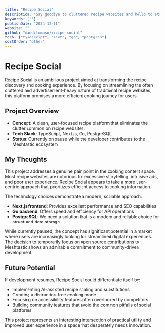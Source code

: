 ```yaml
---
title: "Recipe Social"
description: "Say goodbye to cluttered recipe websites and hello to streamlined, efficient cooking with Recipe Social."
keywords: ['']
publishDate: "2024-12-01"
website: ""
github: "danditomaso/recipe-social"
tech: ["typescript", "next", "go", "postgres"]
sortOrder: "other"
---
```


# Recipe Social

Recipe Social is an ambitious project aimed at transforming the recipe discovery and cooking experience. By focusing on streamlining the often cluttered and advertisement-heavy nature of traditional recipe websites, this platform promises a more efficient cooking journey for users.

## Project Overview
- **Concept**: A clean, user-focused recipe platform that eliminates the clutter common on recipe websites.
- **Tech Stack**: TypeScript, Next.js, Go, PostgreSQL
- **Status**: Currently on pause while the developer contributes to the Meshtastic ecosystem

## My Thoughts
This project addresses a genuine pain point in the cooking content space. Most recipe websites are notorious for excessive storytelling, intrusive ads, and poor user experience. Recipe Social appears to take a more user-centric approach that prioritizes efficient access to cooking information.

The technology choices demonstrate a modern, scalable approach:
- **Next.js frontend**: Provides excellent performance and SEO capabilities
- **Go backend**: Offers speed and efficiency for API operations
- **PostgreSQL**: We need a solution that is a modern and reliable choice for structured data storage

While currently paused, the concept has significant potential in a market where users are increasingly looking for streamlined digital experiences. The decision to temporarily focus on open source contributions to Meshtastic shows an admirable commitment to community-driven development.

## Future Potential
If development resumes, Recipe Social could differentiate itself by:
- Implementing AI-assisted recipe scaling and substitutions
- Creating a distraction-free cooking mode
- Focusing on accessibility features often overlooked by competitors
- Building community features that avoid the common pitfalls of social platforms

This project represents an interesting intersection of practical utility and improved user experience in a space that desperately needs innovation.
